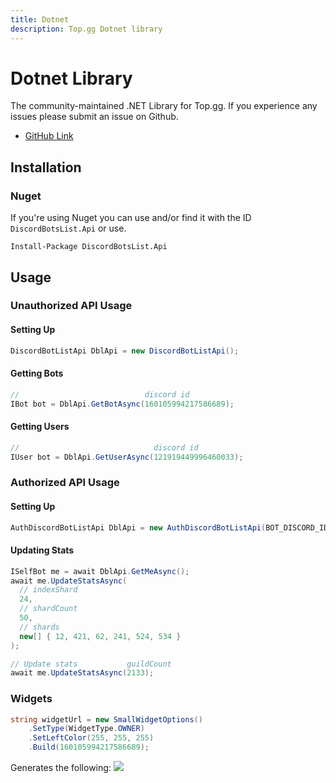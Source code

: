 ```yaml
---
title: Dotnet
description: Top.gg Dotnet library
---
```


# Dotnet Library

The community-maintained .NET Library for Top.gg. If you experience any issues please submit an issue on Github.

- [GitHub Link](https://github.com/top-gg/DBL-dotnet-Library)

## Installation

### Nuget

If you're using Nuget you can use and/or find it with the ID <code>DiscordBotsList.Api</code> or use.

```
Install-Package DiscordBotsList.Api
```

## Usage

### Unauthorized API Usage

#### Setting Up

```cs
DiscordBotListApi DblApi = new DiscordBotListApi();
```

#### Getting Bots

```cs
//                            discord id
IBot bot = DblApi.GetBotAsync(160105994217586689);
```

#### Getting Users

```cs
//                              discord id
IUser bot = DblApi.GetUserAsync(121919449996460033);
```

### Authorized API Usage

#### Setting Up

```cs
AuthDiscordBotListApi DblApi = new AuthDiscordBotListApi(BOT_DISCORD_ID, YOUR_TOKEN);
```

#### Updating Stats

```cs
ISelfBot me = await DblApi.GetMeAsync();
await me.UpdateStatsAsync(
  // indexShard
  24,
  // shardCount
  50,
  // shards
  new[] { 12, 421, 62, 241, 524, 534 }
);

// Update stats           guildCount
await me.UpdateStatsAsync(2133);
```

### Widgets

```cs
string widgetUrl = new SmallWidgetOptions()
	.SetType(WidgetType.OWNER)
	.SetLeftColor(255, 255, 255)
	.Build(160105994217586689);
```

Generates the following:
![](https://camo.githubusercontent.com/32783ef6b26ffe1a732b96a63d5dfc63608ef8d9/68747470733a2f2f646973636f7264626f74732e6f72672f6170692f7769646765742f7374617475732f3136303130353939343231373538363638392e7376673f6c656674636f6c6f723d464646464646)

